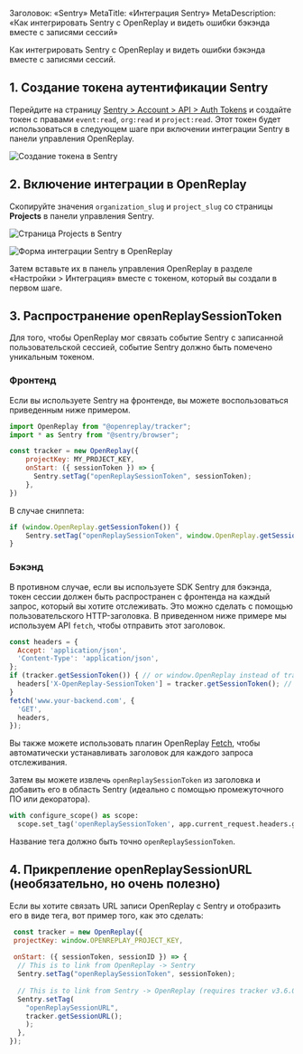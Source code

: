 Заголовок: «Sentry»
MetaTitle: «Интеграция Sentry»
MetaDescription: «Как интегрировать Sentry с OpenReplay и видеть ошибки бэкэнда вместе с записями сессий»

Как интегрировать Sentry с OpenReplay и видеть ошибки бэкэнда вместе с записями сессий.

## 1. Создание токена аутентификации Sentry

Перейдите на страницу [Sentry > Account > API > Auth Tokens](https://sentry.io/settings/account/api/auth-tokens/) и создайте токен с правами `event:read`, `org:read` и `project:read`. Этот токен будет использоваться в следующем шаге при включении интеграции Sentry в панели управления OpenReplay.

![Создание токена в Sentry](/static/sentry-1.png#center)

## 2. Включение интеграции в OpenReplay

Скопируйте значения `organization_slug` и `project_slug` со страницы **Projects** в панели управления Sentry.

![Страница Projects в Sentry](/static/sentry-2.png#center)

![Форма интеграции Sentry в OpenReplay](/static/sentry-3.png#center)

Затем вставьте их в панель управления OpenReplay в разделе «Настройки > Интеграция» вместе с токеном, который вы создали в первом шаге.

## 3. Распространение openReplaySessionToken

Для того, чтобы OpenReplay мог связать событие Sentry с записанной пользовательской сессией, событие Sentry должно быть помечено уникальным токеном.

### Фронтенд

Если вы используете Sentry на фронтенде, вы можете воспользоваться приведенным ниже примером.


```javascript
import OpenReplay from "@openreplay/tracker";
import * as Sentry from "@sentry/browser";

const tracker = new OpenReplay({
	projectKey: MY_PROJECT_KEY,
	onStart: ({ sessionToken }) => {
	  Sentry.setTag("openReplaySessionToken", sessionToken);
	},
})
```


В случае сниппета:

```javascript
if (window.OpenReplay.getSessionToken()) {
	Sentry.setTag("openReplaySessionToken", window.OpenReplay.getSessionToken());
}
```


### Бэкэнд

В противном случае, если вы используете SDK Sentry для бэкэнда, токен сессии должен быть распространен с фронтенда на каждый запрос, который вы хотите отслеживать. Это можно сделать с помощью пользовательского HTTP-заголовка. В приведенном ниже примере мы используем API `fetch`, чтобы отправить этот заголовок.


```javascript
const headers = {
  Accept: 'application/json',
  'Content-Type': 'application/json',
};
if (tracker.getSessionToken()) { // or window.OpenReplay instead of tracker if you're using the snippet
  headers['X-OpenReplay-SessionToken'] = tracker.getSessionToken(); // Inject openReplaySessionToken
}
fetch('www.your-backend.com', {
  'GET',
  headers,
});
```


Вы также можете использовать плагин OpenReplay [Fetch](/plugins/fetch), чтобы автоматически устанавливать заголовок для каждого запроса отслеживания.

Затем вы можете извлечь `openReplaySessionToken` из заголовка и добавить его в область Sentry (идеально с помощью промежуточного ПО или декоратора).


```python
with configure_scope() as scope:
  scope.set_tag('openReplaySessionToken', app.current_request.headers.get('X-OpenReplay-SessionToken'))
```


Название тега должно быть точно `openReplaySessionToken`.

## 4. Прикрепление openReplaySessionURL (необязательно, но очень полезно)

Если вы хотите связать URL записи OpenReplay с Sentry и отобразить его в виде тега, вот пример того, как это сделать:


```javascript
 const tracker = new OpenReplay({
 projectKey: window.OPENREPLAY_PROJECT_KEY,
 
 onStart: ({ sessionToken, sessionID }) => {
  // This is to link from OpenReplay -> Sentry
  Sentry.setTag("openReplaySessionToken", sessionToken);
 
  // This is to link from Sentry -> OpenReplay (requires tracker v3.6.0+)
  Sentry.setTag(
    "openReplaySessionURL",
    tracker.getSessionURL();
    );
  },
});
```

